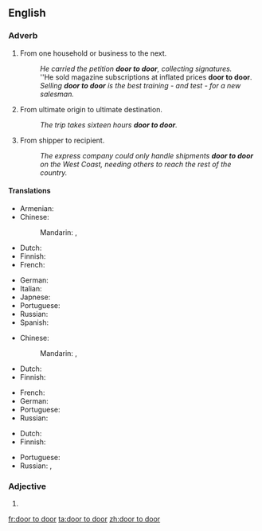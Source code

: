 ==English==

===Adverb===
{{en-adv|head=[[door]] [[to]] [[door]]|-}}

# {{context|by metonymy|lang=en}} From one household or business to the next.
#: ''He carried the petition '''door to door''', collecting signatures.''
#: ''He sold magazine subscriptions at inflated prices '''door to door'''.
#: ''Selling '''door to door''' is the best training - and test - for a new salesman.''
# {{context|by metonymy|lang=en}} From ultimate origin to ultimate destination.
#: ''The trip takes sixteen hours '''door to door'''.''
# {{context|by further extension|lang=en}} From shipper to recipient.
#: ''The express company could only handle shipments '''door to door''' on the West Coast, needing others to reach the rest of the country.''

====Translations====
{{trans-top|from one household or business to the next}}
* Armenian: {{t-|hy|դռնեդուռ|sc=Armn}}
* Chinese:
*: Mandarin: {{t|cmn|門到門|sc=Hani}}, {{t|cmn|门到门|tr=mén dào mén|sc=Hani}}
* Dutch: {{t-|nl|van door tot deur}}
* Finnish: {{t-|fi|ovelta ovelle}}
* French: {{t+|fr|porte à porte}}
{{trans-mid}}
* German: {{t-|de|von Tür zu Tür}}
* Italian: {{t-|it|porta a porta}}
* Japnese: {{t-|ja|各戸|tr=かっこ, kakko|sc=Jpan}}
* Portuguese: {{t-|pt|de porta em porta}}
* Russian: {{t-|ru|поквартирно|tr=pokvartírno|sc=Cyrl}}
* Spanish: {{t-|es|de puerta en puerta}}
{{trans-bottom}}

{{trans-top|from ultimate origin to ultimate destination}}
* Chinese:
*: Mandarin: {{t|cmn|門到門|sc=Hani}}, {{t|cmn|门到门|tr=mén dào mén|sc=Hani}}
* Dutch: {{t-|nl|van door tot deur}}
* Finnish: {{t-|fi|ovelta ovelle}}
{{trans-mid}}
* French: {{t+|fr|porte à porte}}
* German: {{t-|de|von Tür zu Tür}}
* Portuguese: {{t-|pt|porta a porta}}
* Russian: {{t-|ru|от двери к двери|tr=ot dvéri k dvéri|sc=Cyrl}}
{{trans-bottom}}

{{trans-top|from ultimate shipper to ultimate recipient}}
* Dutch: {{t-|nl|van door tot deur}}
* Finnish: {{t-|fi|ovelta ovelle}}
{{trans-mid}}
* Portuguese: {{t-|pt|porta a porta}}
* Russian: {{t+|ru|сквозной|tr=skvoznój|sc=Cyrl}}, {{t+|ru|адресный|tr=ádresnyj|sc=Cyrl}}
{{trans-bottom}}

===Adjective===
{{en-adj|head=[[door]] [[to]] door|-}}

# {{alternative spelling of|door-to-door}}

[[fr:door to door]]
[[ta:door to door]]
[[zh:door to door]]